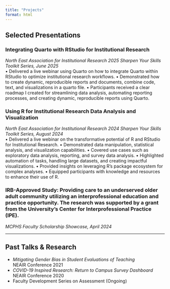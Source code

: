 ```yaml
---
title: "Projects"
format: html
---
```


## Selected Presentations

### **Integrating Quarto with RStudio for Institutional Research**  
_North East Association for Institutional Research 2025 Sharpen Your Skills Toolkit Series, June 2025_  
• Delivered a live webinar using Quarto on how to integrate Quarto within RStudio to optimize institutional research workflows.
• Demonstrated how to create dynamic, reproducible reports and documents, combine code, text, and visualizations in a quarto file.
• Participants received a clear roadmap I created for streamlining data analysis, automating reporting processes, and creating dynamic, reproducible reports using Quarto.

### **Using R for Institutional Research Data Analysis and Visualization**  
_North East Association for Institutional Research 2024 Sharpen Your Skills Toolkit Series, August 2024_  
• Delivered a live webinar on the transformative potential of R and RStudio for Institutional Research.
• Demonstrated data manipulation, statistical analysis, and visualization capabilities.
• Covered use cases such as exploratory data analysis, reporting, and survey data analysis.
• Highlighted automation of tasks, handling large datasets, and creating impactful visualizations.
• Provided insights on leveraging R's package ecosystem for complex analyses.
• Equipped participants with knowledge and resources to enhance their use of R.

### **IRB-Approved Study: Providing care to an underserved older adult community utilizing an interprofessional education and practice opportunity. The research was supported by a grant from the University’s Center for Interprofessional Practice (IPE).**  
_MCPHS Faculty Scholarship Showcase, April 2024_

---

## Past Talks & Research

- *Mitigating Gender Bias in Student Evaluations of Teaching*  
NEAIR Conference 2021  
- *COVID-19 Inspired Research: Return to Campus Survey Dashboard*  
NEAIR Conference 2020  
- Faculty Development Series on Assessment (Ongoing)